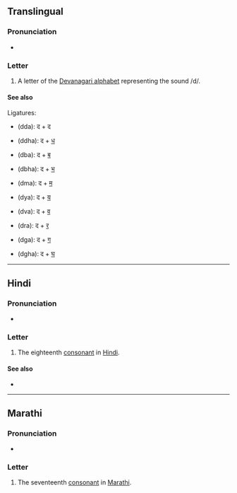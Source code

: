 {{also|ढ|ट|दै|दाः|दो}}
{{character info}}
==Translingual==

===Pronunciation===
* {{IPA|mul|/d̪ə/}}

===Letter===
{{mul-Deva|da}}

# A letter of the [[Devanagari alphabet]] representing the sound /d/.

====See also====
Ligatures:
* {{l|mul|द्द}} (dda): द + द
* {{l|mul|द्ध}} (ddha): द + [[ध]]
* {{l|mul|द्ब}} (dba): द + [[ब]]
* {{l|mul|द्भ}} (dbha): द + [[भ]]
* {{l|mul|द्म}} (dma): द + [[म]]
* {{l|mul|द्य}} (dya): द + [[य]]
* {{l|mul|द्व}} (dva): द + [[व]]
* {{l|mul|द्र}} (dra): द + [[र]]
* {{l|mul|द्ग}} (dga): द + [[ग]]
* {{l|mul|द्घ}} (dgha): द + [[घ]]

----

==Hindi==

===Pronunciation===
* {{hi-IPA|द.}}

===Letter===
{{head|hi|letter}}

# The eighteenth [[consonant]] in [[Hindi]].

====See also====
* {{list:Devanagari script letters/hi}}

----

==Marathi==

===Pronunciation===
* {{IPA|mr|/də/}}

===Letter===
{{head|mr|letter}}

# The seventeenth [[consonant]] in [[Marathi]].